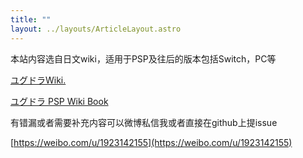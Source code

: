 ```yaml
---
title: ""
layout: ../layouts/ArticleLayout.astro
---
```


本站内容选自日文wiki，适用于PSP及往后的版本包括Switch，PC等

[ユグドラWiki.](http://yggdra.heriet.info/)

[ユグドラ PSP Wiki Book](https://heriet.github.io/yggdra-psp-wiki-book/)


有错漏或者需要补充内容可以微博私信我或者直接在github上提issue

[https://weibo.com/u/1923142155](https://weibo.com/u/1923142155)
